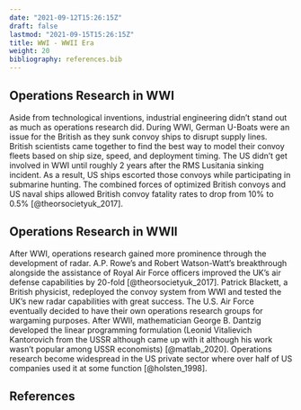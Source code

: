 ```yaml
---
date: "2021-09-12T15:26:15Z"
draft: false
lastmod: "2021-09-15T15:26:15Z"
title: WWI - WWII Era
weight: 20
bibliography: references.bib
---
```


## Operations Research in WWI

Aside from technological inventions, industrial engineering didn't stand out as 
much as operations research did. During WWI, German U-Boats were an issue for 
the British as they sunk convoy ships to disrupt supply lines. British 
scientists came together to find the best way to model their convoy fleets
based on ship size, speed, and deployment timing. The US didn't get involved 
in WWI until roughly 2 years after the RMS Lusitania sinking incident. As a 
result, US ships escorted those convoys while participating in submarine hunting. 
The combined forces of optimized British convoys and US naval ships allowed
British convoy fatality rates to drop from 10% to 0.5% [@theorsocietyuk_2017]. 

## Operations Research in WWII

After WWI, operations research gained more prominence through the development 
of radar. A.P. Rowe's and Robert Watson-Watt's breakthrough alongside the 
assistance of Royal Air Force officers improved the UK's air defense 
capabilities by 20-fold [@theorsocietyuk_2017]. Patrick Blackett, a British 
physicist, redeployed the convoy system from WWI and tested the UK's new radar
capabilities with great success. The U.S. Air Force eventually decided to have 
their own operations research groups for wargaming purposes. After WWII, 
mathematician George B. Dantzig developed the linear programming formulation 
(Leonid Vitalievich Kantorovich from the USSR although came up with it although 
his work wasn't popular among USSR economists) [@matlab_2020]. Operations 
research become widespread in the US private sector where over half of US 
companies used it at some function [@holsten_1998]. 

## References